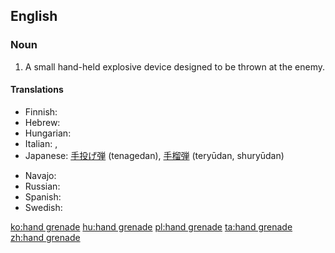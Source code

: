 {{wikipedia}}
==English==

===Noun===
{{en-noun|sg=[[hand]] [[grenade]]}}

# {{military}} A small hand-held explosive device designed to be thrown at the enemy.

====Translations====
{{trans-top|explosive device}}
* Finnish: {{t-|fi|käsikranaatti}}
* Hebrew: {{he-translation|רמון יד|rimon yad}}
* Hungarian: {{t+|hu|kézigránát}}
* Italian: {{t-|it|granata|f}}, {{t-|it|bomba a mano|f}}
* Japanese: [[手投げ弾]] (tenagedan), [[手榴弾]] (teryūdan, shuryūdan)
{{trans-mid}}
* Navajo: {{tø|nv|dadilhóni aheltłʼidígíí}}
* Russian: {{t+|ru|граната|f|tr=granáta}}
* Spanish: {{t+|es|granada de mano|f}}
* Swedish: {{t-|sv|handgranat|c}}
{{trans-bottom}}

[[ko:hand grenade]]
[[hu:hand grenade]]
[[pl:hand grenade]]
[[ta:hand grenade]]
[[zh:hand grenade]]